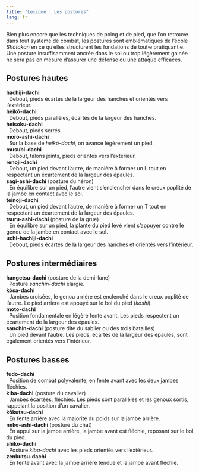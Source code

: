 ```yaml
---
title: "Lexique : Les postures"
lang: fr
---
```


Bien plus encore que les techniques de poing et de pied, que l’on retrouve dans tout système de combat, les postures sont emblématiques de l’école *Shōtōkan* en ce qu’elles structurent les fondations de tout·e pratiquant·e. Une posture insuffisamment ancrée dans le sol ou trop légèrement gainée ne sera pas en mesure d’assurer une défense ou une attaque efficaces.

## Postures hautes

| **hachiji-dachi**
|   Debout, pieds écartés de la largeur des hanches et orientés vers l’extérieur.
| **heikō-dachi**
|   Debout, pieds parallèles, écartés de la largeur des hanches.
| **heisoku-dachi**
|   Debout, pieds serrés.
| **moro-ashi-dachi**
|   Sur la base de *heikō-dachi*, on avance légèrement un pied.
| **musubi-dachi**
|   Debout, talons joints, pieds orientés vers l’extérieur.
| **renoji-dachi**
|   Debout, un pied devant l’autre, de manière à former un L tout en respectant un écartement de la largeur des épaules.
| **sagi-ashi-dachi** (posture du héron)
|   En équilibre sur un pied, l’autre vient s’enclencher dans le creux poplité de la jambe en contact avec le sol.
| **teinoji-dachi**
|   Debout, un pied devant l’autre, de manière à former un T tout en respectant un écartement de la largeur des épaules.
| **tsuru-ashi-dachi** (posture de la grue)
|   En équilibre sur un pied, la plante du pied levé vient s’appuyer contre le genou de la jambe en contact avec le sol.
| **uchi-hachiji-dachi**
|   Debout, pieds écartés de la largeur des hanches et orientés vers l’intérieur.

## Postures intermédiaires

| **hangetsu-dachi** (posture de la demi-lune)
|   Posture *sanchin-dachi* élargie.
| **kōsa-dachi**
|   Jambes croisées, le genou arrière est enclenché dans le creux poplité de l’autre. Le pied arrière est appuyé sur le bol du pied (*koshi*).
| **moto-dachi**
|   Position fondamentale en légère fente avant. Les pieds respectent un écartement de la largeur des épaules.
| **sanchin-dachi** (posture dite du sablier ou des trois batailles)
|   Un pied devant l’autre. Les pieds, écartés de la largeur des épaules, sont également orientés vers l’intérieur.

## Postures basses

| **fudo-dachi**
|   Position de combat polyvalente, en fente avant avec les deux jambes fléchies.
| **kiba-dachi** (posture du cavalier)
|   Jambes écartées, fléchies. Les pieds sont parallèles et les genoux sortis, rappelant la position d’un cavalier.
| **kōkutsu-dachi**
|   En fente arrière avec la majorité du poids sur la jambe arrière.
| **neko-ashi-dachi** (posture du chat)
|   En appui sur la jambe arrière, la jambe avant est fléchie, reposant sur le bol du pied.
| **shiko-dachi**
|   Posture *kiba-dachi* avec les pieds orientés vers l’extérieur.
| **zenkutsu-dachi**
|   En fente avant avec la jambe arrière tendue et la jambe avant fléchie.